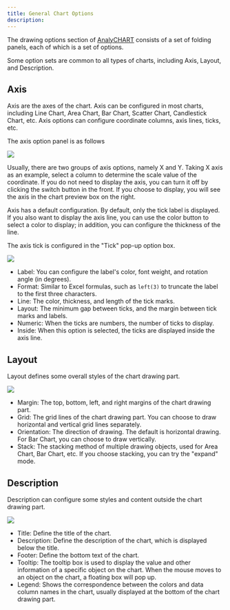```yaml
---
title: General Chart Options
description: 
---
```


The drawing options section of [AnalyCHART](/) consists of a set of folding panels, each of which is a set of options.

Some option sets are common to all types of charts, including Axis, Layout, and Description.

## Axis

Axis are the axes of the chart. Axis can be configured in most charts, including Line Chart, Area Chart, Bar Chart, Scatter Chart, Candlestick Chart, etc. Axis options can configure coordinate columns, axis lines, ticks, etc.

The axis option panel is as follows

![](/images/axis.png)

Usually, there are two groups of axis options, namely X and Y. Taking X axis as an example, select a column to determine the scale value of the coordinate. If you do not need to display the axis, you can turn it off by clicking the switch button in the front. If you choose to display, you will see the axis in the chart preview box on the right.

Axis has a default configuration. By default, only the tick label is displayed. If you also want to display the axis line, you can use the color button to select a color to display; in addition, you can configure the thickness of the line.

The axis tick is configured in the "Tick" pop-up option box.

![](/images/axis-tick.png)

- Label: You can configure the label's color, font weight, and rotation angle (in degrees).
- Format: Similar to Excel formulas, such as ``left(3)`` to truncate the label to the first three characters.
- Line: The color, thickness, and length of the tick marks.
- Layout: The minimum gap between ticks, and the margin between tick marks and labels.
- Numeric: When the ticks are numbers, the number of ticks to display.
- Inside: When this option is selected, the ticks are displayed inside the axis line.

## Layout

Layout defines some overall styles of the chart drawing part.

![](/images/layout.png)

- Margin: The top, bottom, left, and right margins of the chart drawing part.
- Grid: The grid lines of the chart drawing part. You can choose to draw horizontal and vertical grid lines separately.
- Orientation: The direction of drawing. The default is horizontal drawing. For Bar Chart, you can choose to draw vertically.
- Stack: The stacking method of multiple drawing objects, used for Area Chart, Bar Chart, etc. If you choose stacking, you can try the "expand" mode.

## Description

Description can configure some styles and content outside the chart drawing part.

![](/images/description.png)

- Title: Define the title of the chart.
- Description: Define the description of the chart, which is displayed below the title.
- Footer: Define the bottom text of the chart.
- Tooltip: The tooltip box is used to display the value and other information of a specific object on the chart. When the mouse moves to an object on the chart, a floating box will pop up.
- Legend: Shows the correspondence between the colors and data column names in the chart, usually displayed at the bottom of the chart drawing part.
